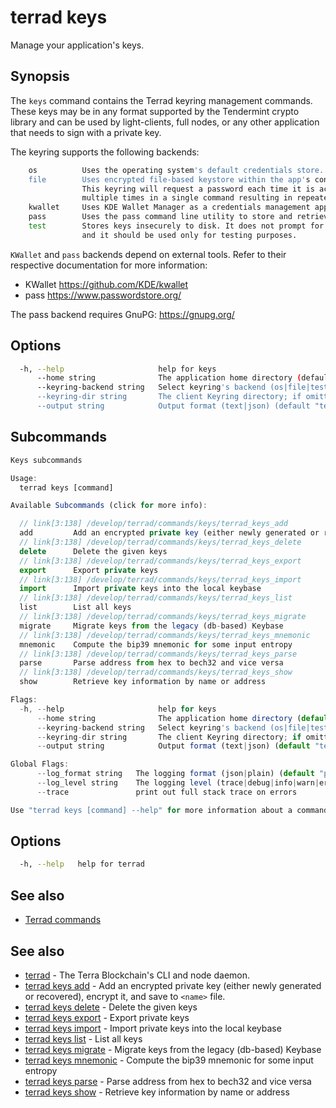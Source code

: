# terrad keys

Manage your application's keys. 

## Synopsis

The `keys` command contains the Terrad keyring management commands. These keys may be in any format supported by the Tendermint crypto library and can be used by light-clients, full nodes, or any other application that needs to sign with a private key.

The keyring supports the following backends:

```sh Terrad
    os          Uses the operating system's default credentials store.
    file        Uses encrypted file-based keystore within the app's configuration directory.
                This keyring will request a password each time it is accessed, which may occur
                multiple times in a single command resulting in repeated password prompts.
    kwallet     Uses KDE Wallet Manager as a credentials management application.
    pass        Uses the pass command line utility to store and retrieve keys.
    test        Stores keys insecurely to disk. It does not prompt for a password to be unlocked
                and it should be used only for testing purposes.
```

`KWallet` and `pass` backends depend on external tools. Refer to their respective documentation for more
information:

- KWallet     https://github.com/KDE/kwallet
- pass        https://www.passwordstore.org/

The pass backend requires GnuPG: https://gnupg.org/


## Options

```sh Terrad
  -h, --help                     help for keys
      --home string              The application home directory (default "terra")
      --keyring-backend string   Select keyring's backend (os|file|test) (default "os")
      --keyring-dir string       The client Keyring directory; if omitted, the default 'home' directory will be used
      --output string            Output format (text|json) (default "text")
```

## Subcommands 

```js Terrad
Keys subcommands

Usage:
  terrad keys [command]

Available Subcommands (click for more info):

  // link[3:138] /develop/terrad/commands/keys/terrad_keys_add
  add         Add an encrypted private key (either newly generated or recovered), encrypt it, and save to <name> file
  // link[3:138] /develop/terrad/commands/keys/terrad_keys_delete
  delete      Delete the given keys
  // link[3:138] /develop/terrad/commands/keys/terrad_keys_export
  export      Export private keys
  // link[3:138] /develop/terrad/commands/keys/terrad_keys_import
  import      Import private keys into the local keybase
  // link[3:138] /develop/terrad/commands/keys/terrad_keys_list
  list        List all keys
  // link[3:138] /develop/terrad/commands/keys/terrad_keys_migrate
  migrate     Migrate keys from the legacy (db-based) Keybase
  // link[3:138] /develop/terrad/commands/keys/terrad_keys_mnemonic
  mnemonic    Compute the bip39 mnemonic for some input entropy
  // link[3:138] /develop/terrad/commands/keys/terrad_keys_parse
  parse       Parse address from hex to bech32 and vice versa
  // link[3:138] /develop/terrad/commands/keys/terrad_keys_show
  show        Retrieve key information by name or address

Flags:
  -h, --help                     help for keys
      --home string              The application home directory (default "/Users/evan/.terra")
      --keyring-backend string   Select keyring's backend (os|file|test) (default "os")
      --keyring-dir string       The client Keyring directory; if omitted, the default 'home' directory will be used
      --output string            Output format (text|json) (default "text")

Global Flags:
      --log_format string   The logging format (json|plain) (default "plain")
      --log_level string    The logging level (trace|debug|info|warn|error|fatal|panic) (default "info")
      --trace               print out full stack trace on errors

Use "terrad keys [command] --help" for more information about a command.
```

## Options

```sh Terrad
  -h, --help   help for terrad
```

## See also

* [Terrad commands](../terrad.mdx)

## See also

* [terrad](../terrad.mdx)	 - The Terra Blockchain's CLI and node daemon. 
* [terrad keys add](./terrad_keys_add.mdx)	 - Add an encrypted private key (either newly generated or recovered), encrypt it, and save to `<name>` file. 
* [terrad keys delete](./terrad_keys_delete.mdx)	 - Delete the given keys
* [terrad keys export](./terrad_keys_export.mdx)	 - Export private keys
* [terrad keys import](./terrad_keys_import.mdx)	 - Import private keys into the local keybase
* [terrad keys list](./terrad_keys_list.mdx)	 - List all keys
* [terrad keys migrate](./terrad_keys_migrate.mdx)	 - Migrate keys from the legacy (db-based) Keybase
* [terrad keys mnemonic](./terrad_keys_mnemonic.mdx)	 - Compute the bip39 mnemonic for some input entropy
* [terrad keys parse](./terrad_keys_parse.mdx)	 - Parse address from hex to bech32 and vice versa
* [terrad keys show](./terrad_keys_show.mdx)	 - Retrieve key information by name or address



